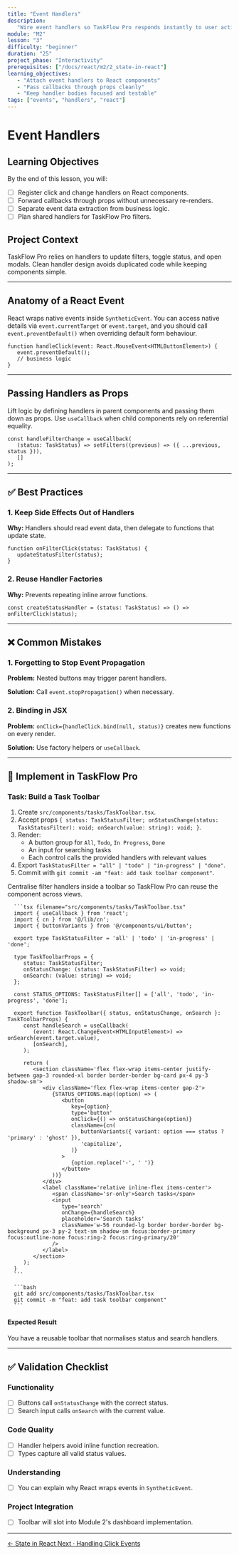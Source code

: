 ```yaml
---
title: "Event Handlers"
description:
   "Wire event handlers so TaskFlow Pro responds instantly to user actions."
module: "M2"
lesson: "3"
difficulty: "beginner"
duration: "25"
project_phase: "Interactivity"
prerequisites: ["/docs/react/m2/2_state-in-react"]
learning_objectives:
   - "Attach event handlers to React components"
   - "Pass callbacks through props cleanly"
   - "Keep handler bodies focused and testable"
tags: ["events", "handlers", "react"]
---
```



# Event Handlers

## Learning Objectives

By the end of this lesson, you will:

-  [ ] Register click and change handlers on React components.
-  [ ] Forward callbacks through props without unnecessary re-renders.
-  [ ] Separate event data extraction from business logic.
-  [ ] Plan shared handlers for TaskFlow Pro filters.

## Project Context

TaskFlow Pro relies on handlers to update filters, toggle status, and open
modals. Clean handler design avoids duplicated code while keeping components
simple.

---

## Anatomy of a React Event

React wraps native events inside `SyntheticEvent`. You can access native details
via `event.currentTarget` or `event.target`, and you should call
`event.preventDefault()` when overriding default form behaviour.

```tsx
function handleClick(event: React.MouseEvent<HTMLButtonElement>) {
   event.preventDefault();
   // business logic
}
```

---

## Passing Handlers as Props

Lift logic by defining handlers in parent components and passing them down as
props. Use `useCallback` when child components rely on referential equality.

```tsx
const handleFilterChange = useCallback(
   (status: TaskStatus) => setFilters((previous) => ({ ...previous, status })),
   []
);
```

---

## ✅ Best Practices

### 1. Keep Side Effects Out of Handlers

**Why:** Handlers should read event data, then delegate to functions that update
state.

```tsx
function onFilterClick(status: TaskStatus) {
   updateStatusFilter(status);
}
```

### 2. Reuse Handler Factories

**Why:** Prevents repeating inline arrow functions.

```tsx
const createStatusHandler = (status: TaskStatus) => () => onFilterClick(status);
```

---

## ❌ Common Mistakes

### 1. Forgetting to Stop Event Propagation

**Problem:** Nested buttons may trigger parent handlers.

**Solution:** Call `event.stopPropagation()` when necessary.

### 2. Binding in JSX

**Problem:** `onClick={handleClick.bind(null, status)}` creates new functions on
every render.

**Solution:** Use factory helpers or `useCallback`.

---

## 🔨 Implement in TaskFlow Pro

### Task: Build a Task Toolbar

1. Create `src/components/tasks/TaskToolbar.tsx`.
2. Accept props
   `{ status: TaskStatusFilter; onStatusChange(status: TaskStatusFilter): void; onSearch(value: string): void; }`.
3. Render:
   -  A button group for `All`, `Todo`, `In Progress`, `Done`
   -  An input for searching tasks
   -  Each control calls the provided handlers with relevant values
4. Export `TaskStatusFilter = "all" | "todo" | "in-progress" | "done"`.
5. Commit with `git commit -am "feat: add task toolbar component"`.

<Accordions type='single' className='mt-4'>
   <Accordion title='Solution Walkthrough'>
      <p>
         Centralise filter handlers inside a toolbar so TaskFlow Pro can reuse the
         component across views.
      </p>

      ```tsx filename="src/components/tasks/TaskToolbar.tsx"
      import { useCallback } from 'react';
      import { cn } from '@/lib/cn';
      import { buttonVariants } from '@/components/ui/button';

      export type TaskStatusFilter = 'all' | 'todo' | 'in-progress' | 'done';

      type TaskToolbarProps = {
         status: TaskStatusFilter;
         onStatusChange: (status: TaskStatusFilter) => void;
         onSearch: (value: string) => void;
      };

      const STATUS_OPTIONS: TaskStatusFilter[] = ['all', 'todo', 'in-progress', 'done'];

      export function TaskToolbar({ status, onStatusChange, onSearch }: TaskToolbarProps) {
         const handleSearch = useCallback(
            (event: React.ChangeEvent<HTMLInputElement>) => onSearch(event.target.value),
            [onSearch],
         );

         return (
            <section className='flex flex-wrap items-center justify-between gap-3 rounded-xl border border-border bg-card px-4 py-3 shadow-sm'>
               <div className='flex flex-wrap items-center gap-2'>
                  {STATUS_OPTIONS.map((option) => (
                     <button
                        key={option}
                        type='button'
                        onClick={() => onStatusChange(option)}
                        className={cn(
                           buttonVariants({ variant: option === status ? 'primary' : 'ghost' }),
                           'capitalize',
                        )}
                     >
                        {option.replace('-', ' ')}
                     </button>
                  ))}
               </div>
               <label className='relative inline-flex items-center'>
                  <span className='sr-only'>Search tasks</span>
                  <input
                     type='search'
                     onChange={handleSearch}
                     placeholder='Search tasks'
                     className='w-56 rounded-lg border border-border bg-background px-3 py-2 text-sm shadow-sm focus:border-primary focus:outline-none focus:ring-2 focus:ring-primary/20'
                  />
               </label>
            </section>
         );
      }
      ```

      ```bash
      git add src/components/tasks/TaskToolbar.tsx
      git commit -m "feat: add task toolbar component"
      ```

   </Accordion>
</Accordions>

#### Expected Result

You have a reusable toolbar that normalises status and search handlers.

---

## ✅ Validation Checklist

### Functionality

-  [ ] Buttons call `onStatusChange` with the correct status.
-  [ ] Search input calls `onSearch` with the current value.

### Code Quality

-  [ ] Handler helpers avoid inline function recreation.
-  [ ] Types capture all valid status values.

### Understanding

-  [ ] You can explain why React wraps events in `SyntheticEvent`.

### Project Integration

-  [ ] Toolbar will slot into Module 2's dashboard implementation.

---

<div className='mt-8 flex justify-between'>
   <a
      href='/docs/react/m2/2_state-in-react'
      className='text-sm font-medium text-muted-foreground hover:text-foreground'
   >
      ← State in React
   </a>
   <a
      href='/docs/react/m2/4_handling-click-events'
      className='text-sm font-medium text-primary hover:text-primary/80'
   >
      Next · Handling Click Events
   </a>
</div>
